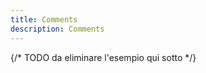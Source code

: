 ```yaml
---
title: Comments
description: Comments
---
```


{/* TODO da eliminare l'esempio qui sotto */}
<Endpoint
   method="POST"
   path="c/leafs/:id"
   reqType="LeafCommentsRequest"
   resType="-"
   contentType="application/json"
/>
<Endpoint
   method="POST"
   path="c/roots/:id"
   reqType="RootCommentsRequest"
   resType="-"
   contentType="application/json"
/>
<Endpoint
   method="POST"
   path="c/:id"
   reqType="CommentUploadRequest"
   resType="IdResponse"
   contentType="application/json"
/>
<Endpoint
   method="DELETE"
   path="c/:id"
   reqType="DeleteCommentRequest"
   resType="SuccessResponse"
   contentType="application/json"
/>
